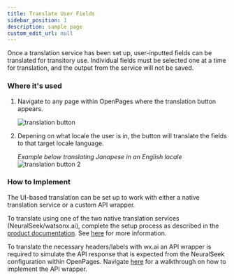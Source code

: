 ```yaml
---
title: Translate User Fields
sidebar_position: 1
description: sample page
custom_edit_url: null
---
```

<div style={{ borderBottom: '1px solid #000', marginTop: '20px', marginBottom: '20px' }}></div>
Once a translation service has been set up, user-inputted fields can be translated for transitory use. Individual fields must be selected one at a time for translation, and the output from the service will not be saved.

### Where it's used

1. Navigate to any page within OpenPages where the translation button appears.

    ![translation button](../../../images/translate_button.png)

2. Depening on what locale the user is in, the button will translate the fields to that target locale language.
    
    *Example below translating Janapese in an English locale*
    ![translation button 2](../../../images/after_translate.png)

### How to Implement

The UI-based translation can be set up to work with either a native translation service or a custom API wrapper.

To translate using one of the two native translation services (NeuralSeek/watsonx.ai), complete the setup process as described in the [product documentation](https://www.ibm.com/docs/en/openpages/9.0.0?topic=integrations-translation-services). See [here](../../Create/Translate%20User%20Fields/Native%20Translation%20Service) for more information.

To translate the necessary headers/labels with wx.ai an API wrapper is required to simulate the API response that is expected from the NeuralSeek configuration within OpenPages. Navigate [here](../../Create/Translate%20User%20Fields/Custom%20API%20Endpoint) for a walkthrough on how to implement the API wrapper.